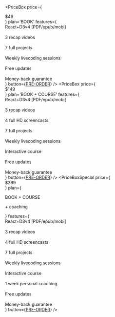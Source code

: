 
  <PriceBox
  price={<div class="price"><span class="curr">$</span>49</div>}
  plan='BOOK'
  features={<div>
    React+D3v4 [PDF/epub/mobi]
    <br></br>
    3 recap videos
    <br></br>
    7 full projects
    <br></br>
    Weekly livecoding sessions
    <br></br>
    Free updates
    <br></br>
    Money-back guarantee
    </div>
  }
  button={<a href="#" class="btn btn-grey btn-min-width">PRE-ORDER</a>}
  />
  <PriceBox
  price={<div class="price"> <span class="curr">$</span>149</div>}
  plan='BOOK + COURSE'
  features={<div>
    React+D3v4 [PDF/epub/mobi]
    <br></br>
    3 recap videos
    <br></br>
    4 full HD screencasts
    <br></br>
    7 full projects
    <br></br>
    Weekly livecoding sessions
    <br></br>
    Interactive course
    <br></br>
    Free updates
    <br></br>
    Money-back guarantee
    </div>
  }
  button={<a href="#" class="btn btn-grey btn-min-width">PRE-ORDER</a>}
  />
  <PriceBoxSpecial
  price={<div class="price"> <span class="curr">$</span>399</div>}
  plan={<div><p>BOOK + COURSE</p>
  <p>+ coaching</p></div>}
  features={<div>
    React+D3v4 [PDF/epub/mobi]
    <br></br>
    3 recap videos
    <br></br>
    4 full HD screencasts
    <br></br>
    7 full projects
    <br></br>
    Weekly livecoding sessions
    <br></br>
    Interactive course
    <br></br>
    1 week personal coaching
    <br></br>
    Free updates
    <br></br>
    Money-back guarantee
    </div>
  }
  button={<a href="#" class="btn btn-grey btn-min-width">PRE-ORDER</a>}
  />
